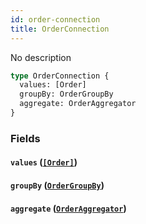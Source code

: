 ```yaml
---
id: order-connection
title: OrderConnection
---
```


No description

```graphql
type OrderConnection {
  values: [Order]
  groupBy: OrderGroupBy
  aggregate: OrderAggregator
}
```

### Fields

#### `values` ([`[Order]`](/v1/objects/order))

#### `groupBy` ([`OrderGroupBy`](/v1/objects/order-group-by))

#### `aggregate` ([`OrderAggregator`](/v1/objects/order-aggregator))
